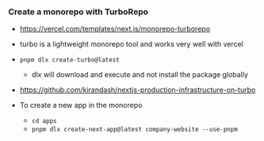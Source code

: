 ### Create a monorepo with TurboRepo

- https://vercel.com/templates/next.js/monorepo-turborepo
- turbo is a lightweight monorepo tool and works very well with vercel
- `pnpm dlx create-turbo@latest`
  - dlx will download and execute and not install the package globally
- https://github.com/kirandash/nextjs-production-infrastructure-on-turbo

- To create a new app in the monorepo
  - `cd apps`
  - `pnpm dlx create-next-app@latest company-website --use-pnpm`
